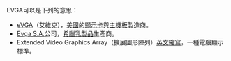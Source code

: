 EVGA可以是下列的意思：

* [[艾維克|eVGA]]（艾維克），[[美國|美國]]的[[顯示卡|顯示卡]]與[[主機板|主機板]]製造商。
* [[Evga_S.A.|Evga S.A.]]公司，[[希臘|希臘]][[乳製品|乳製品]]生產商。
* Extended Video Graphics Array（擴展圖形陣列）[[英文|英文]][[縮寫|縮寫]]，一種電腦顯示標準。

{{disambig|cat=四字拉丁字母缩写消歧义}}